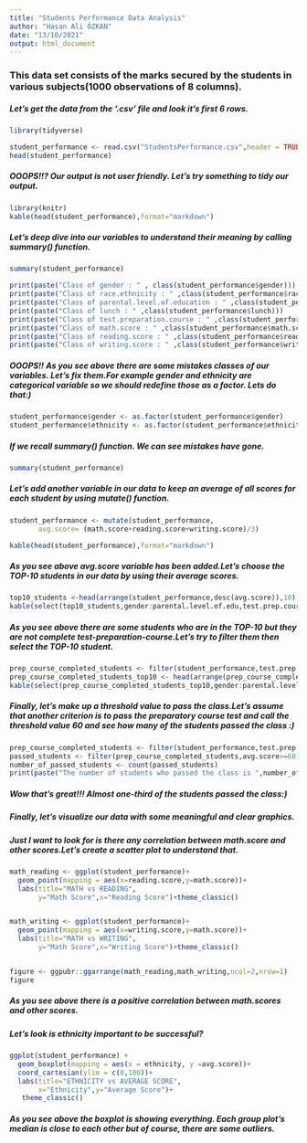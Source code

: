 ```yaml
---
title: "Students Performance Data Analysis"
author: "Hasan Ali ÖZKAN"
date: "13/10/2021"
output: html_document
---
```


### This data set consists of the marks secured by the students in various subjects(1000 observations of 8 columns).


##### Let's get the data from the **'.csv'** file and look it's first 6 rows.

```r
library(tidyverse)
```

```r
student_performance <- read.csv("StudentsPerformance.csv",header = TRUE,sep = ',')
head(student_performance)
```
##### ***OOOPS!!?*** Our output is not user friendly. Let's try something to tidy our output.

```r
library(knitr)
kable(head(student_performance),format="markdown")

```
##### Let's deep dive into our variables to understand their meaning by calling ***summary()*** function.

```r
summary(student_performance)
```

```r
print(paste("Class of gender : " , class(student_performance$gender)))
print(paste("Class of race.ethnicity : " ,class(student_performance$race.ethnicity)))
print(paste("Class of parental.level.of.education : " ,class(student_performance$parental.level.of.education)))
print(paste("Class of lunch : " ,class(student_performance$lunch)))
print(paste("Class of test.preparation.course : " ,class(student_performance$test.preparation.course)))
print(paste("Class of math.score : " ,class(student_performance$math.score)))
print(paste("Class of reading.score : " ,class(student_performance$reading.score)))
print(paste("Class of writing.score : " ,class(student_performance$writing.score)))
```

##### ***OOOPS!!*** As you see above there are some mistakes classes of our variables. Let's fix them.For example **gender** and **ethnicity** are categorical variable so we should redefine those as a factor. Lets do that:)

```r
student_performance$gender <- as.factor(student_performance$gender)
student_performance$ethnicity <- as.factor(student_performance$ethnicity)
```

##### If we recall ***summary()*** function. We can see mistakes have gone.

```r
summary(student_performance)
```

##### Let's add another variable in our data to keep an average of all scores for each student by using ***mutate()*** function.

```r
student_performance <- mutate(student_performance,
       avg.score= (math.score+reading.score+writing.score)/3)
```

```r
kable(head(student_performance),format="markdown")
```

##### As you see above **avg.score** variable has been added.Let's choose the ***TOP-10*** students in our data by using their average scores.

```r
top10_students <-head(arrange(student_performance,desc(avg.score)),10)
kable(select(top10_students,gender:parental.level.of.edu,test.prep.course,avg.score),format="markdown")
```

##### As you see above there are some students who are in the ***TOP-10*** but they are not complete test-preparation-course.Let's try to filter them then select the ***TOP-10*** student.

```r
prep_course_completed_students <- filter(student_performance,test.prep.course=="completed")
prep_course_completed_students_top10 <- head(arrange(prep_course_completed_students,desc(avg.score)),10)
kable(select(prep_course_completed_students_top10,gender:parental.level.of.edu,test.prep.course,avg.score),format="markdown")
```

##### Finally, let's make up a threshold value to pass the class.Let's assume that another criterion is to pass the preparatory course test and call the threshold value 60 and see how many of the students passed the class :)

```r
prep_course_completed_students <- filter(student_performance,test.prep.course=="completed")
passed_students <- filter(prep_course_completed_students,avg.score>=60)
number_of_passed_students <- count(passed_students)
print(paste("The number of students who passed the class is ",number_of_passed_students))
```

##### ***Wow that's great!!!*** Almost one-third of the students passed the class:)

##### Finally, let's visualize our data with some meaningful and clear graphics.

##### Just I want to look for is there any correlation between ***math.score*** and other scores.Let's create a scatter plot to understand that.

```r

math_reading <- ggplot(student_performance)+
  geom_point(mapping = aes(x=reading.score,y=math.score))+
  labs(title="MATH vs READING",
       y="Math Score",x="Reading Score")+theme_classic()


math_writing <- ggplot(student_performance)+
  geom_point(mapping = aes(x=writing.score,y=math.score))+
  labs(title="MATH vs WRITING",
       y="Math Score",x="Writing Score")+theme_classic()


figure <- ggpubr::ggarrange(math_reading,math_writing,ncol=2,nrow=1)
figure
```

##### As you see above there is a positive correlation between **math.scores** and other scores. 



##### Let's look is **ethnicity** important to be successful?

```r
ggplot(student_performance) + 
  geom_boxplot(mapping = aes(x = ethnicity, y =avg.score))+
  coord_cartesian(ylim = c(0,100))+
  labs(title="ETHNICITY vs AVERAGE SCORE",
       x="Ethnicity",y="Average Score")+
   theme_classic()
```

##### As you see above the boxplot is showing everything. Each group plot's median is close to each other but of course, there are some outliers.